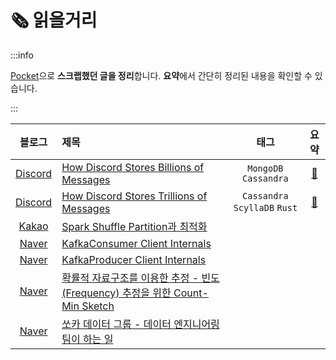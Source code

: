 # 🗞️ 읽을거리

:::info

[Pocket](https://getpocket.com/ko/)으로 **스크랩했던 글을 정리**합니다. **요약**에서 간단히 정리된 내용을 확인할 수 있습니다.

:::

|                  블로그                  | 제목                                                                                                                                      |             태그              |                               요약                                |
| :--------------------------------------: | :---------------------------------------------------------------------------------------------------------------------------------------- | :---------------------------: | :---------------------------------------------------------------: |
|   [Discord](https://discord.com/blog)    | [How Discord Stores Billions of Messages](https://discord.com/blog/how-discord-stores-billions-of-messages)                               |     `MongoDB` `Cassandra`     | [📝](/bookmark/articles/how-discord-stores-billions-of-messages)  |
|   [Discord](https://discord.com/blog)    | [How Discord Stores Trillions of Messages](https://discord.com/blog/how-discord-stores-trillions-of-messages)                             | `Cassandra` `ScyllaDB` `Rust` | [📝](/bookmark/articles/how-discord-stores-trillions-of-messages) |
|  [Kakao](https://tech.kakao.com/blog/)   | [Spark Shuffle Partition과 최적화](https://tech.kakao.com/2021/10/08/spark-shuffle-partition/)                                            |                               |                                                                   |
| [Naver](https://d2.naver.com/helloworld) | [KafkaConsumer Client Internals](https://d2.naver.com/helloworld/0974525)                                                                 |                               |                                                                   |
| [Naver](https://d2.naver.com/helloworld) | [KafkaProducer Client Internals](https://d2.naver.com/helloworld/6560422)                                                                 |                               |                                                                   |
| [Naver](https://d2.naver.com/helloworld) | [확률적 자료구조를 이용한 추정 - 빈도(Frequency) 추정을 위한 Count-Min Sketch](https://d2.naver.com/helloworld/711301)                    |                               |                                                                   |
| [Naver](https://d2.naver.com/helloworld) | [쏘카 데이터 그룹 - 데이터 엔지니어링 팀이 하는 일](https://tech.socarcorp.kr/data/2021/03/24/what-socar-data-engineering-team-does.html) |                               |                                                                   |
